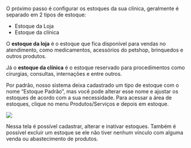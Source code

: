 O próximo passo é configurar os estoques da sua clínica, geralmente é separado em 2 tipos de estoque:

- Estoque da Loja
- Estoque da clínica

O **estoque da loja** é o estoque que fica disponível para vendas no atendimento, como medicamentos, acessórios do petshop, brinquedos e outros produtos.

Já o **estoque da clínica** é o estoque reservado para procedimentos como cirurgias, consultas, internações e entre outros.

Por padrão, nosso sistema deixa cadastrado um tipo de estoque com o nome “Estoque Padrão”, mas você pode alterar esse nome e ajustar os estoques de acordo com a sua necessidade. Para acessar a área de estoques, clique no menu Produtos/Serviços e depois em estoque.

<img src="/image.webp" />

Nessa tela é possível cadastrar, alterar e inativar estoques. Também é possível excluir um estoque se ele não tiver nenhum vínculo com alguma venda ou abastecimento de produtos.
